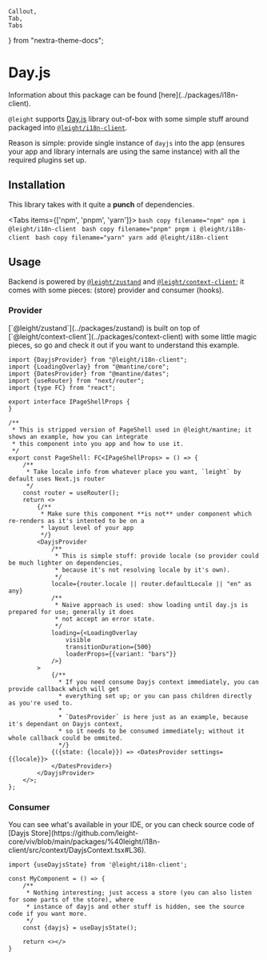     Callout,
    Tab,
    Tabs
} from "nextra-theme-docs";

# Day.js

<Callout type="info" emoji="ℹ️">
    Information about this package can be found [here](../packages/i18n-client).
</Callout>

`@leight` supports [Day.js](https://day.js.org/en/) library out-of-box with some simple stuff around
packaged into [`@leight/i18n-client`](../packages/i18n-client).

Reason is simple: provide single instance of `dayjs` into the app (ensures your app and library internals are using the same instance) with all
the required plugins set up.

## Installation

This library takes with it quite a **punch** of dependencies.

<Tabs items={['npm', 'pnpm', 'yarn']}>
    <Tab>
        ```bash copy filename="npm"
        npm i @leight/i18n-client
        ```
    </Tab>
    <Tab>
        ```bash copy filename="pnpm"
        pnpm i @leight/i18n-client
        ```
    </Tab>
    <Tab>
        ```bash copy filename="yarn"
        yarn add @leight/i18n-client
        ```
    </Tab>
</Tabs>

## Usage

Backend is powered by [`@leight/zustand`](../packages/zustand) and [`@leight/context-client`](../packages/context-client); it comes with some pieces: (store) provider and consumer (hooks).

### Provider

<Callout type="info" emoji="ℹ️">
    [`@leight/zustand`](../packages/zustand) is built on top of [`@leight/context-client`](../packages/context-client) with some little magic pieces, so go and check it out if you
    want to understand this example.
</Callout>

```tsx filename="PageShell.tsx"
import {DayjsProvider} from "@leight/i18n-client";
import {LoadingOverlay} from "@mantine/core";
import {DatesProvider} from "@mantine/dates";
import {useRouter} from "next/router";
import {type FC} from "react";

export interface IPageShellProps {
}

/**
 * This is stripped version of PageShell used in @leight/mantine; it shows an example, how you can integrate
 * this component into you app and how to use it.
 */
export const PageShell: FC<IPageShellProps> = () => {
	/**
     * Take locale info from whatever place you want, `leight` by default uses Next.js router
     */
    const router = useRouter();
    return <>
        {/**
         * Make sure this component **is not** under component which re-renders as it's intented to be on a
         * layout level of your app
         */}
        <DayjsProvider
            /**
             * This is simple stuff: provide locale (so provider could be much lighter on dependencies,
             * because it's not resolving locale by it's own).
             */
            locale={router.locale || router.defaultLocale || "en" as any}
            /**
             * Naive approach is used: show loading until day.js is prepared for use; generally it does
             * not accept an error state.
             */
            loading={<LoadingOverlay
                visible
                transitionDuration={500}
                loaderProps={{variant: "bars"}}
            />}
        >
            {/**
              * If you need consume Dayjs context immediately, you can provide callback which will get
              * everything set up; or you can pass children directly as you're used to.
              *
              * `DatesProvider` is here just as an example, because it's dependant on Dayjs context,
              * so it needs to be consumed immediately; without it whole callback could be ommited.
              */}
            {({state: {locale}}) => <DatesProvider settings={{locale}}>
            </DatesProvider>}
        </DayjsProvider>
    </>;
};
```

### Consumer

<Callout type="info" emoji="ℹ️">
    You can see what's available in your IDE, or you can check source code of [Dayjs Store](https://github.com/leight-core/viv/blob/main/packages/%40leight/i18n-client/src/context/DayjsContext.tsx#L36).
</Callout>

```tsx
import {useDayjsState} from '@leight/i18n-client';

const MyComponent = () => {
	/**
     * Nothing interesting; just access a store (you can also listen for some parts of the store), where
     * instance of dayjs and other stuff is hidden, see the source code if you want more.
     */
	const {dayjs} = useDayjsState();

	return <></>
}
```
